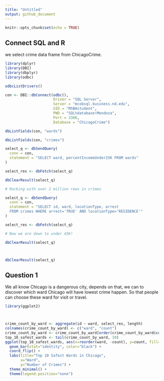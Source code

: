 ```yaml
---
title: "Untitled"
output: github_document
---
```


```r
knitr::opts_chunk$set(echo = TRUE)
```



## Connect SQL and R

we select crime data frame from ChicagoCrime.

```r
library(dplyr)
library(DBI)
library(dbplyr)
library(odbc)

odbcListDrivers()

con <- DBI::dbConnect(odbc(),
                      Driver = "SQL Server",
                      Server = "mcobsql.business.nd.edu",
                      UID = "MSBAstudent",
                      PWD = "SQL%database!Mendoza",
                      Port = 3306, 
                      Database = "ChicagoCrime")

dbListFields(con, "wards")

dbListFields(con, "crimes")

select_q <- dbSendQuery(
  conn = con, 
  statement = "SELECT ward, percentIncomeUnder25K FROM wards"
)

select_res <- dbFetch(select_q)

dbClearResult(select_q)

# Rocking with over 2 million rows in crimes

select_q <- dbSendQuery(
  conn = con, 
  statement = "SELECT id, ward, locationType, arrest 
  FROM crimes WHERE arrest='TRUE' AND locationType='RESIDENCE'"
)

select_res <- dbFetch(select_q)

# Now we are down to under 45K!

dbClearResult(select_q)



dbClearResult(select_q)
```

## Question 1 

We all know Chicago is a dangerous city, depends on that, we can to discover which ward Chicago will have lowest crime happen. So that people can choose these ward for visit or travel. 

```r
library(ggplot2)



crime_count_by_ward <- aggregate(id ~ ward, select_res, length)
colnames(crime_count_by_ward) <- c("ward", "count")
crime_count_by_ward <- crime_count_by_ward[order(crime_count_by_ward$count), ]
top_10_safest_wards <- tail(crime_count_by_ward, 10)
ggplot(top_10_safest_wards, aes(x=reorder(ward, -count), y=count, fill=ward)) +
  geom_bar(stat="identity", color="black") +  
  coord_flip() +
  labs(title="Top 10 Safest Wards in Chicago",
       x="Ward",
       y="Number of Crimes") +
  theme_minimal() +  
  theme(legend.position="none")
```

